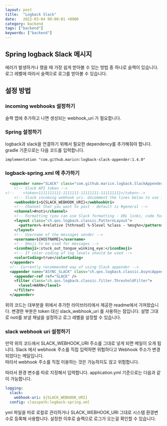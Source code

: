 ```yaml
---
layout: post
title:  "Logback Slack"
date:   2022-03-04 00:00:01 +0900
category: backend
tags: ["backend"]
keywords: ["backend"]
---
```


## Spring logback Slack 메시지
에러가 발생하거나 했을 때 가장 쉽게 받아볼 수 있는 방법 중 하나로 슬랙이 있습니다.
로그 레벨에 따라서 슬랙으로 로그를 받아볼 수 있습니다.  


## 설정 방법

### incoming webhooks 설정하기

슬랙 앱에 추가하고 나면 생성되는 webhook_uri 가 필요합니다.

### Spring 설정하기

logback과 slack을 연결하기 위해서 필요한 dependency를 추가해줘야 합니다.
gradle 기준으로는 다음 코드를 입력합니다.

``` 
implementation "com.github.maricn:logback-slack-appender:1.4.0"
```

### logback-spring.xml 에 추가하기

```xml
  <appender name="SLACK" class="com.github.maricn.logback.SlackAppender">
    <!-- Slack API token -->
<!--    <token>1111111111-1111111-11111111-111111111</token>-->
    <!-- Slack incoming webhook uri. Uncomment the lines below to use incoming webhook uri instead of API token. -->
    <webhookUri>${SLACK_WEBHOOK_URI}</webhookUri>
    <!-- Channel that you want to post - default is #general -->
    <channel>#noti</channel>
    <!-- Formatting (you can use Slack formatting - URL links, code formatting, etc.) -->
    <layout class="ch.qos.logback.classic.PatternLayout">
      <pattern>%-4relative [%thread] %-5level %class - %msg%n</pattern>
    </layout>
    <!-- Username of the messages sender -->
    <username>${HOSTNAME}</username>
    <!-- Emoji to be used for messages -->
    <iconEmoji>:stuck_out_tongue_winking_eye:</iconEmoji>
    <!-- If color coding of log levels should be used -->
    <colorCoding>true</colorCoding>
  </appender>
  <!-- Currently recommended way of using Slack appender -->
  <appender name="ASYNC_SLACK" class="ch.qos.logback.classic.AsyncAppender">
    <appender-ref ref="SLACK" />
    <filter class="ch.qos.logback.classic.filter.ThresholdFilter">
      <level>WARN</level>
    </filter>
  </appender>
```

위의 코드는 대부분을 위에서 추가한 라이브러리에서 제공한 readme에서 가져왔습니다.
변경한 부분은 token 대신 slack_webhook_uri 를 사용하는 점입니다.
설명 그대로 noti를 보낼 채널을 설정하고 로그 레벨을 설정할 수 있습니다.

### slack webhook uri 설정하기
만약 위의 코드에서 SLACK_WEBHOOK_URI 주소를 그대로 넣게 되면 메일이 오게 됩니다.
Slack 에서 webhook 주소를 직접 입력하면 위험하다고 Webhook 주소가 변경되었다는 메일입니다.  
따라서 webhook 주소를 직접 이용하는 것은 가능하지도 않고 위험합니다.  

따라서 환경 변수를 따로 지정해서 입력합니다.
application.yml 기준으로는 다음과 같이 가능합니다.

```yaml 
logging:
  slack:
    webhook-uri: ${SLACK_WEBHOOK_URI}
  config: classpath:logback-spring.xml
```

yml 파일을 따로 로컬로 관리하거나 SLACK_WEBHOOK_URI 그대로 시스템 환경변수로 등록해 사용합니다.
설정한 이후로 슬랙으로 로그가 오는걸 확인할 수 있습니다.